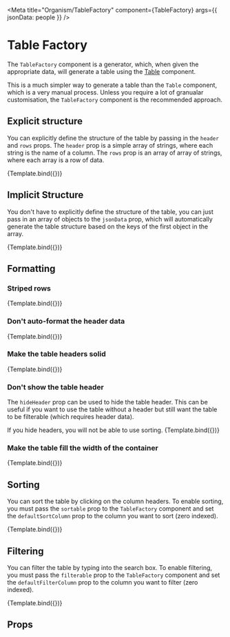

<Meta
  title="Organism/TableFactory"
  component={TableFactory}
  args={{
    jsonData: people
  }}
/>


# Table Factory

The `TableFactory` component is a generator, which, when given the appropriate data,
will generate a table using the [Table](?path=/docs/molecule-table--default-story)
component.

This is a much simpler way to generate a table than the `Table` component, which
is a very manual process. Unless you require a lot of granualar customisation,
the `TableFactory` component is the recommended approach.

## Explicit structure

You can explicitly define the structure of the table by passing in the
`header` and `rows` props. The `header` prop is a simple array of strings,
where each string is the name of a column. The `rows` prop is an array of
array of strings, where each array is a row of data.

<Canvas withSource="open">
  <Story
    name="Default"
    args={{
      jsonData: undefined,
      header: tableData.headers,
      rows: tableData.rows
    }}
  >
    {Template.bind({})}
  </Story>
</Canvas>

## Implicit Structure

You don't have to explicitly define the structure of the table, you can
just pass in an array of objects to the `jsonData` prop, which will automatically
generate the table structure based on the keys of the first object in the array.

<Canvas withSource="open">
  <Story name="Structure Inferred from JSON">{Template.bind({})}</Story>
</Canvas>

## Formatting

### Striped rows

<Canvas withSource="open">
  <Story
    name="Striped"
    args={{
      striped: true,
      jsonData: undefined,
      header: tableData.headers,
      rows: tableData.rows
    }}
  >
    {Template.bind({})}
  </Story>
</Canvas>

### Don't auto-format the header data

<Canvas withSource="open">
  <Story
    name="Unformatted headers"
    args={{
      titleCaseHeaders: false
    }}
  >
    {Template.bind({})}
  </Story>
</Canvas>

### Make the table headers solid

<Canvas withSource="open">
  <Story
    name="Solid headers"
    args={{
      solidHeader: true
    }}
  >
    {Template.bind({})}
  </Story>
</Canvas>

### Don't show the table header

The `hideHeader` prop can be used to hide the table header. This can be useful
if you want to use the table without a header but still want the table to be
filterable (which requires header data).

<Tip type="warning">
  If you hide headers, you will not be able to use sorting.
</Tip>

<Canvas withSource="open">
  <Story
    name="Hidden headers"
    args={{
      hideHeader: true
    }}
  >
    {Template.bind({})}
  </Story>
</Canvas>

### Make the table fill the width of the container

<Canvas withSource="open">
  <Story
    name="Full Width"
    args={{
      fullWidth: true,
      striped: true,
      solidHeader: true
    }}
  >
    {Template.bind({})}
  </Story>
</Canvas>

## Sorting

You can sort the table by clicking on the column headers. To enable sorting, you must pass the `sortable` prop to the `TableFactory` component and set the `defaultSortColumn` prop to the column you want to sort (zero indexed).

<Canvas withSource="open">
  <Story
    name="Sortable Table"
    args={{
      solidHeader: true,
      sortable: true,
      striped: true,
      defaultSortColumn: 1
    }}
  >
    {Template.bind({})}
  </Story>
</Canvas>

## Filtering

You can filter the table by typing into the search box. To enable filtering, you must pass the `filterable` prop to the `TableFactory` component and set the `defaultFilterColumn` prop to the column you want to filter (zero indexed).

<Canvas withSource="open">
  <Story
    name="Filterable Table"
    args={{
      titleCaseHeaders: false,
      filterable: true,
      defaultFilterColumn: 0
    }}
  >
    {Template.bind({})}
  </Story>
</Canvas>

## Props

<ArgsTable of={TableFactory} />

